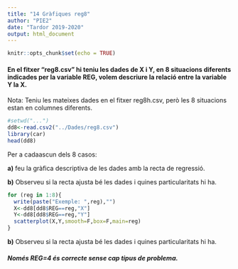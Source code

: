---
title: "14 Gràfiques reg8"
author: "PIE2"
date: "Tardor 2019-2020"
output: html_document
---

```{r setup, include=FALSE}
knitr::opts_chunk$set(echo = TRUE)
```

#### En el fitxer “reg8.csv” hi teniu les dades de X i Y, en 8 situacions diferents indicades per la variable REG, volem descriure la relació entre la variable Y la X. 

Nota: Teniu les mateixes dades en el fitxer reg8h.csv, però les 8 situacions estan en columnes diferents.

```{r}
#setwd("...")
dd8<-read.csv2("../Dades/reg8.csv")
library(car)
head(dd8)
```

Per a cadaascun dels 8 casos:

**a)** feu la gràfica descriptiva de les dades amb la recta de regressió.

**b)** Observeu si la recta ajusta bé les dades i quines particularitats hi ha. 

```{r}
for (reg in 1:8){
  write(paste("Exemple: ",reg),"")
  X<-dd8[dd8$REG==reg,"X"]
  Y<-dd8[dd8$REG==reg,"Y"]
  scatterplot(X,Y,smooth=F,box=F,main=reg)
}
```

**b)** Observeu si la recta ajusta bé les dades i quines particularitats hi ha. 

#### *Només REG=4 és correcte sense cap tipus de problema.*
